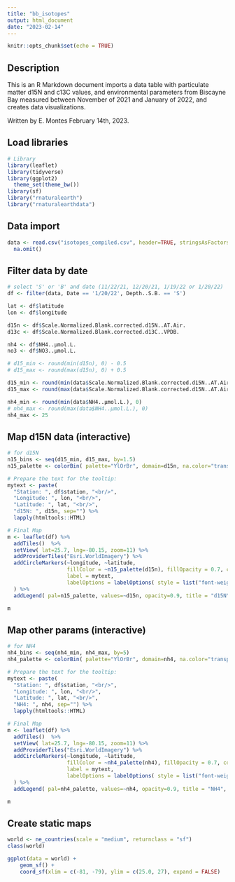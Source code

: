 ```yaml
---
title: "bb_isotopes"
output: html_document
date: "2023-02-14"
---
```


```r
knitr::opts_chunk$set(echo = TRUE)
```

## Description

This is an R Markdown document imports a data table with particulate matter d15N and c13C values, and environmental parameters from Biscayne Bay measured between November of 2021 and January of 2022, and creates data visualizations.

Written by E. Montes
February 14th, 2023.

## Load libraries

```r
# Library
library(leaflet)
library(tidyverse)
library(ggplot2)
  theme_set(theme_bw())
library(sf)
library("rnaturalearth")
library("rnaturalearthdata")

```

## Data import

```r
data <- read.csv("isotopes_compiled.csv", header=TRUE, stringsAsFactors=FALSE, fileEncoding="latin1") %>%
  na.omit()

```

## Filter data by date

```r
# select 'S' or 'B' and date (11/22/21, 12/20/21, 1/19/22 or 1/20/22)
df <- filter(data, Date == '1/20/22', Depth..S.B. == 'S') 

lat <- df$latitude
lon <- df$longitude

d15n <- df$Scale.Normalized.Blank.corrected.d15N..AT.Air.
d13c <- df$Scale.Normalized.Blank.corrected.d13C..VPDB.

nh4 <- df$NH4..µmol.L.
no3 <- df$NO3..µmol.L.

# d15_min <- round(min(d15n), 0) - 0.5
# d15_max <- round(max(d15n), 0) + 0.5

d15_min <- round(min(data$Scale.Normalized.Blank.corrected.d15N..AT.Air.), 0) - 0.5
d15_max <- round(max(data$Scale.Normalized.Blank.corrected.d15N..AT.Air.), 0) + 0.5

nh4_min <- round(min(data$NH4..µmol.L.), 0)
# nh4_max <- round(max(data$NH4..µmol.L.), 0)
nh4_max <- 25

```

## Map d15N data (interactive)

```r
# for d15N
n15_bins <- seq(d15_min, d15_max, by=1.5)
n15_palette <- colorBin( palette="YlOrBr", domain=d15n, na.color="transparent", bins=n15_bins)

# Prepare the text for the tooltip:
mytext <- paste(
  "Station: ", df$station, "<br/>", 
  "Longitude: ", lon, "<br/>", 
  "Latitude: ", lat, "<br/>", 
  "d15N: ", d15n, sep="") %>%
  lapply(htmltools::HTML)

# Final Map
m <- leaflet(df) %>% 
  addTiles()  %>% 
  setView( lat=25.7, lng=-80.15, zoom=11) %>%
  addProviderTiles("Esri.WorldImagery") %>%
  addCircleMarkers(~longitude, ~latitude, 
                   fillColor = ~n15_palette(d15n), fillOpacity = 0.7, color="white", radius=12, stroke=FALSE,
                   label = mytext,
                   labelOptions = labelOptions( style = list("font-weight" = "normal", padding = "3px 8px"), textsize = "13px", direction = "auto")
  ) %>%
  addLegend( pal=n15_palette, values=~d15n, opacity=0.9, title = "d15N", position = "bottomright" )

m 

```

## Map other params (interactive)

```r
# for NH4
nh4_bins <- seq(nh4_min, nh4_max, by=5)
nh4_palette <- colorBin( palette="YlOrBr", domain=nh4, na.color="transparent", bins=nh4_bins)

# Prepare the text for the tooltip:
mytext <- paste(
  "Station: ", df$station, "<br/>", 
  "Longitude: ", lon, "<br/>", 
  "Latitude: ", lat, "<br/>", 
  "NH4: ", nh4, sep="") %>%
  lapply(htmltools::HTML)

# Final Map
m <- leaflet(df) %>% 
  addTiles()  %>% 
  setView( lat=25.7, lng=-80.15, zoom=11) %>%
  addProviderTiles("Esri.WorldImagery") %>%
  addCircleMarkers(~longitude, ~latitude, 
                   fillColor = ~nh4_palette(nh4), fillOpacity = 0.7, color="white", radius=12, stroke=FALSE,
                   label = mytext,
                   labelOptions = labelOptions( style = list("font-weight" = "normal", padding = "3px 8px"), textsize = "13px", direction = "auto")
  ) %>%
  addLegend( pal=nh4_palette, values=~nh4, opacity=0.9, title = "NH4", position = "bottomright" )

m 

```
## Create static maps
```r
world <- ne_countries(scale = "medium", returnclass = "sf")
class(world)

ggplot(data = world) +
    geom_sf() +
    coord_sf(xlim = c(-81, -79), ylim = c(25.0, 27), expand = FALSE)


```

